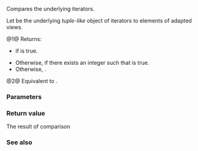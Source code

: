 {{title|1=operator==,&lt;=&gt;{{small|(ranges::zip_view::''iterator'')}}}}
{{cpp/ranges/zip_view/navbar}}

{{dcl begin}}
{{dcl|num=1|since=c++23|1=
friend constexpr bool operator==( const /*iterator*/&amp; x, const /*iterator*/&amp; y )
    requires (std::equality_comparable&lt;
ranges::iterator_t&lt;/*maybe-const*/&lt;Const, Views&gt;&gt;&gt; &amp;&amp; ...);
}}
{{dcl|num=2|since=c++23|1=
friend constexpr auto operator&lt;=&gt;( const /*iterator*/&amp; x, const /*iterator*/&amp; y )
    requires ranges::random_access_range&lt;Base&gt;;
}}
{{dcl end}}

Compares the underlying iterators.

Let {{tti|current_}} be the underlying ''tuple-like'' object of iterators to elements of adapted views.

@1@ Returns:
* {{c|1= x.current_ == y.current_}} if {{c|/*all-bidirectional*/&lt;Const, Views...&gt;}} is true.
* Otherwise, {{c|true}} if there exists an integer {{c|1= 0 &lt;= i &lt; sizeof...(Views)}} such that {{c|1= bool(std::get&lt;i&gt;(x.current_) == std::get&lt;i&gt;(y.current_))}} is true.
* Otherwise, {{c|false}}.
@2@ Equivalent to {{c|1=return x.current_ &lt;=&gt; y.current_;}}.

{{cpp/hidden friend|{{tt|std::ranges::zip_view::''iterator''&lt;Const&gt;|plural=yes}}}}

{{cpp/note synthesized compare}}

===Parameters===
{{par begin}}
{{par|x, y|iterators to compare}}
{{par end}}

===Return value===
The result of comparison

===See also===
{{dsc begin}}
{{dsc inc|cpp/ranges/adaptor/sentinel/dsc operator cmp|zip_view}}
{{dsc end}}

{{langlinks|de|es|fr|ja|ru|zh}}